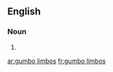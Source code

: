 ==English==

===Noun===
{{head|en|noun plural form}}

# {{plural of|gumbo limbo|lang=en}}

[[ar:gumbo limbos]]
[[fr:gumbo limbos]]